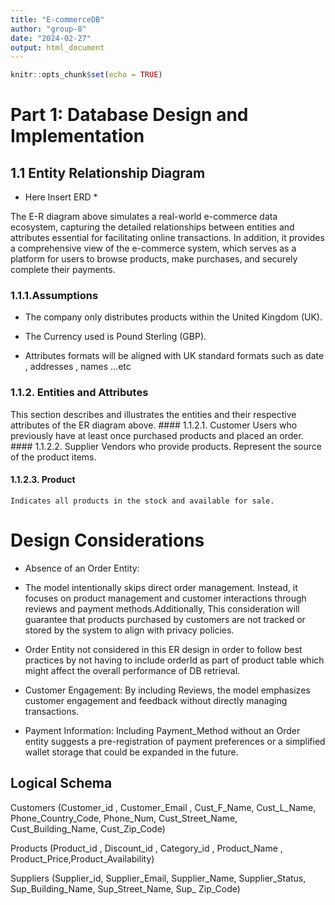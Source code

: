 ```yaml
---
title: "E-commerceDB"
author: "group-8"
date: "2024-02-27"
output: html_document
---
```


```r
knitr::opts_chunk$set(echo = TRUE)
```

# Part 1: Database Design and Implementation

## 1.1 Entity Relationship Diagram

* Here Insert ERD *

The E-R diagram above simulates a real-world e-commerce data ecosystem, capturing the detailed relationships between entities and attributes essential for facilitating online transactions. In addition, it provides a comprehensive view of the e-commerce system, which serves as a platform for users to browse products, make purchases, and securely complete their payments.

### 1.1.1.Assumptions
- The company only distributes products within the United Kingdom (UK).

- The Currency used is Pound Sterling (GBP).

- Attributes formats will be aligned with UK standard formats such as date , addresses , names ...etc 

### 1.1.2. Entities and Attributes
This section describes and illustrates the entities and their respective attributes of the ER diagram above.
#### 1.1.2.1. Customer 
	Users who previously have at least once purchased products and placed an order.
#### 1.1.2.2.	Supplier
Vendors who provide products. Represent the source of the product items.

#### 1.1.2.3. Product
	Indicates all products in the stock and available for sale.
	


# Design Considerations

- Absence of an Order Entity: 

- The model intentionally skips direct order management. Instead, it focuses on product management and customer interactions through reviews and payment methods.Additionally, This consideration will guarantee that products purchased by customers are not tracked or stored by the system to align with privacy policies.   

- Order Entity not considered in this ER design in order to follow best practices by not having to include orderId as part of product table which might affect the overall performance of DB retrieval. 

- Customer Engagement: By including Reviews, the model emphasizes customer engagement and feedback without directly managing transactions.

- Payment Information: Including Payment_Method without an Order entity suggests a pre-registration of payment preferences or a simplified wallet storage that could be expanded in the future.


## Logical Schema 

Customers (Customer_id , Customer_Email , Cust_F_Name, Cust_L_Name, Phone_Country_Code, Phone_Num, Cust_Street_Name, Cust_Building_Name, Cust_Zip_Code)

Products (Product_id ,  Discount_id , Category_id , Product_Name , Product_Price,Product_Availability)

Suppliers (Supplier_id, Supplier_Email, Supplier_Name, Supplier_Status, Sup_Building_Name, Sup_Street_Name, Sup_ Zip_Code)
